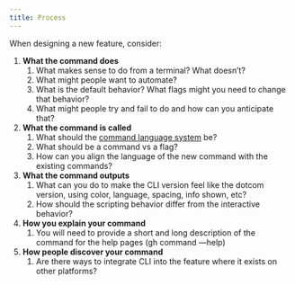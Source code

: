 ```yaml
---
title: Process
---
```



When designing a new feature, consider:

1. **What the command does**
	1. What makes sense to do from a terminal? What doesn’t?
	2. What might people want to automate?
	3. What is the default behavior? What flags might you need to change that behavior?
	4. What might people try and fail to do and how can you anticipate that?
2. **What the command is called**
	1. What should the  [command language system](https://docs.google.com/document/d/1v0m9mg7ot3qdJC3sil6QvlrLREu3wlE8oXqiP5T8jTA/edit#heading=h.x01yzavswg3f)  be?
	2. What should be a command vs a flag?
	3. How can you align the language of the new command with the existing commands?
3. **What the command outputs**
	1. What can you do to make the CLI version feel like the dotcom version, using color, language, spacing, info shown, etc?
	2. How should the scripting behavior differ from the interactive behavior?
4. **How you explain your command**
	1. You will need to provide a short and long description of the command for the help pages (gh command —help)
5. **How people discover your command**
	1. Are there ways to integrate CLI into the feature where it exists on other platforms?

